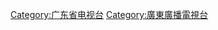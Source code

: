 {{Catnav|頁面分類|...|中国各省电视台|广东省电视台}}

[[Category:广东省电视台|Category:广东省电视台]]
[[Category:廣東廣播電視台|Category:廣東廣播電視台]]